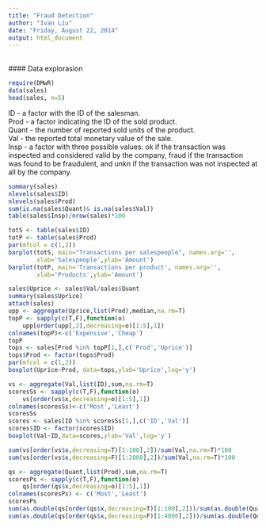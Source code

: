 ```yaml
---
title: "Fraud Detection"
author: "Ivan Liu"
date: "Friday, August 22, 2014"
output: html_document
---
```

<br/>
#### Data explorasion
```r
require(DMwR)
data(sales)
head(sales, n=5)
```
ID - a factor with the ID of the salesman.<br/>
Prod - a factor indicating the ID of the sold product.<br/>
Quant - the number of reported sold units of the product.<br/>
Val - the reported total monetary value of the sale.<br/>
Insp - a factor with three possible values: ok if the transaction was
inspected and considered valid by the company, fraud if the transaction
was found to be fraudulent, and unkn if the transaction was not inspected
at all by the company.<br/>

```r
summary(sales)
nlevels(sales$ID)
nlevels(sales$Prod)
sum(is.na(sales$Quant)& is.na(sales$Val))
table(sales$Insp)/nrow(sales)*100
```

```r
totS <- table(sales$ID)
totP <- table(sales$Prod)
par(mfcol = c(1,2))
barplot(totS, main="Transactions per salespeople", names.arg='',
        xlab='Salespeople',ylab='Amount')
barplot(totP, main='Transactions per product', names.arg='',
        xlab='Products',ylab='Amount')
```

```r
sales$Uprice <- sales$Val/sales$Quant
summary(sales$Uprice)
attach(sales)
upp <- aggregate(Uprice,list(Prod),median,na.rm=T)
topP <- sapply(c(T,F),function(o)
    upp[order(upp[,2],decreasing=o)[1:5],1])
colnames(topP)<-c('Expensive','Cheap')
topP
tops <- sales[Prod %in% topP[1,],c('Prod','Uprice')]
tops$Prod <- factor(tops$Prod)
par(mfcol = c(1,2))
boxplot(Uprice~Prod, data=tops,ylab='Uprice',log='y')

vs <- aggregate(Val,list(ID),sum,na.rm=T)
scoresSs <- sapply(c(T,F),function(o)
    vs[order(vs$x,decreasing=o)[1:5],1])
colnames(scoresSs)<-c('Most','Least')
scoresSs
scores <- sales[ID %in% scoresSs[1,],c('ID','Val')]
scores$ID <- factor(scores$ID)
boxplot(Val~ID,data=scores,ylab='Val',log='y')

sum(vs[order(vs$x,decreasing=T)[1:100],2])/sum(Val,na.rm=T)*100
sum(vs[order(vs$x,decreasing=F)[1:2000],2])/sum(Val,na.rm=T)*100

qs <- aggregate(Quant,list(Prod),sum,na.rm=T)
scoresPs <- sapply(c(T,F),function(o)
    qs[order(qs$x,decreasing=o)[1:5],1])
colnames(scoresPs) <- c('Most','Least')
scoresPs
sum(as.double(qs[order(qs$x,decreasing=T)[1:100],2]))/sum(as.double(Quant),na.rm=T)*100
sum(as.double(qs[order(qs$x,decreasing=F)[1:4000],2]))/sum(as.double(Quant),na.rm=T)*100
```

```r

```


